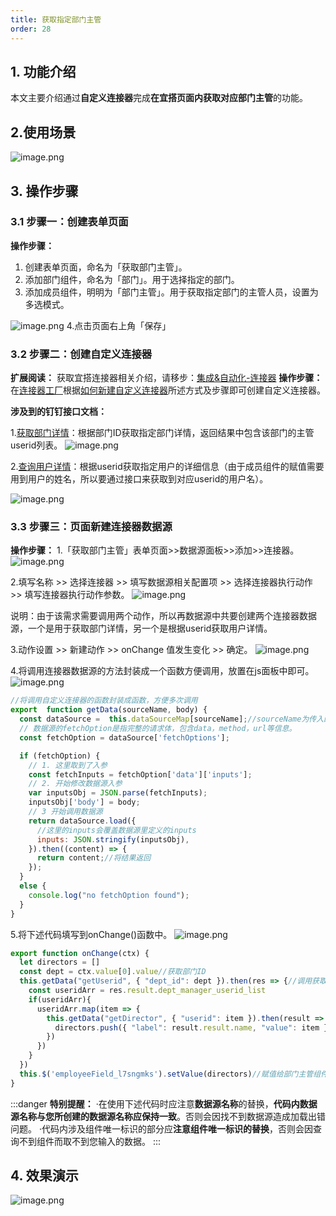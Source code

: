 ```yaml
---
title: 获取指定部门主管
order: 28
---
```


## **1. 功能介绍**
本文主要介绍通过**自定义连接器**完成**在宜搭页面内获取对应部门主管**的功能。
## **2.使用场景**
![image.png](https://img.alicdn.com/imgextra/i4/O1CN01EwIg9l1tHG3nvHFq1_!!6000000005876-2-tps-2179-309.png)
## **3. 操作步骤**
### **3.1 步骤一：创建表单页面**
**操作步骤：**

1. 创建表单页面，命名为「获取部门主管」。
1. 添加部门组件，命名为「部门」。用于选择指定的部门。
1. 添加成员组件，明明为「部门主管」。用于获取指定部门的主管人员，设置为多选模式。

![image.png](https://img.alicdn.com/imgextra/i3/O1CN01jzKINC1CavawPUFJB_!!6000000000098-2-tps-1681-1236.png)
4.点击页面右上角「保存」
### 3.2 步骤二：创建自定义连接器
**扩展阅读：**
获取宜搭连接器相关介绍，请移步：[集成&自动化-连接器](https://www.yuque.com/yida/support/zevvr1)
**操作步骤：**
在[连接器工厂](https://www.aliwork.com/customConnectorFactory)根据[如何新建自定义连接器](https://www.yuque.com/yida/support/zevvr1#QgOGY)所述方式及步骤即可创建自定义连接器。

**涉及到的钉钉接口文档：**

1.[获取部门详情](https://open.dingtalk.com/document/orgapp-server/query-department-details0-v2)：根据部门ID获取指定部门详情，返回结果中包含该部门的主管userid列表。
![image.png](https://img.alicdn.com/imgextra/i2/O1CN01i2JJFO1jKmxFHFUF3_!!6000000004530-2-tps-750-552.png)

2.[查询用户详情](https://open.dingtalk.com/document/orgapp-server/query-user-details)：根据userid获取指定用户的详细信息（由于成员组件的赋值需要用到用户的姓名，所以要通过接口来获取到对应userid的用户名）。

![image.png](https://img.alicdn.com/imgextra/i2/O1CN0128VXvI1bRBYwvpjAL_!!6000000003461-2-tps-750-552.png)
### 3.3 步骤三：页面新建连接器数据源
**操作步骤：**
1.「获取部门主管」表单页面>>数据源面板>>添加>>连接器。
![image.png](https://img.alicdn.com/imgextra/i2/O1CN01DDsJWj1T7Tapcl8M3_!!6000000002335-2-tps-750-552.png)

2.填写名称 >> 选择连接器 >> 填写数据源相关配置项 >> 选择连接器执行动作 >> 填写连接器执行动作参数。
![image.png](https://img.alicdn.com/imgextra/i3/O1CN01BId4RT25n6zp9tJQH_!!6000000007570-2-tps-750-552.png)

说明：由于该需求需要调用两个动作，所以再数据源中共要创建两个连接器数据源，一个是用于获取部门详情，另一个是根据userid获取用户详情。

3.动作设置 >> 新建动作 >> onChange 值发生变化 >> 确定。
![image.png](https://img.alicdn.com/imgextra/i3/O1CN01tW52KS1RkHvRdzZiT_!!6000000002149-2-tps-1674-1232.png)

4.将调用连接器数据源的方法封装成一个函数方便调用，放置在js面板中即可。
![image.png](https://img.alicdn.com/imgextra/i2/O1CN01UDDfAQ1yiLZ7666Xc_!!6000000006612-2-tps-750-551.png)

```javascript
//将调用自定义连接器的函数封装成函数，方便多次调用
export  function getData(sourceName, body) {
  const dataSource =  this.dataSourceMap[sourceName];//sourceName为传入的需要调用的连接器数据源名称
  // 数据源的fetchOption是指完整的请求体，包含data，method，url等信息。
  const fetchOption = dataSource['fetchOptions'];

  if (fetchOption) {
    // 1. 这里取到了入参
    const fetchInputs = fetchOption['data']['inputs'];
    // 2. 开始修改数据源入参
    var inputsObj = JSON.parse(fetchInputs);
    inputsObj['body'] = body;
    // 3 开始调用数据源
    return dataSource.load({
      //这里的inputs会覆盖数据源里定义的inputs
      inputs: JSON.stringify(inputsObj),
    }).then((content) => {
      return content;//将结果返回
    });
  }
  else {
    console.log("no fetchOption found");
  }
}
```
5.将下述代码填写到onChange()函数中。
![image.png](https://img.alicdn.com/imgextra/i3/O1CN018nf1ir1EL14Ax77e7_!!6000000000334-2-tps-750-552.png)
```javascript
export function onChange(ctx) {
  let directors = []
  const dept = ctx.value[0].value//获取部门ID
  this.getData("getUserid", { "dept_id": dept }).then(res => {//调用获取部门详情数据源
    const useridArr = res.result.dept_manager_userid_list
    if(useridArr){
      useridArr.map(item => {
        this.getData("getDirector", { "userid": item }).then(result => {//循环获取对应userid的用户名
          directors.push({ "label": result.result.name, "value": item })
        })
      })
    }
  })
  this.$('employeeField_l7sngmks').setValue(directors)//赋值给部门主管组件，employeeField_l7sngmks为部门主管组件的唯一标识
}
```
:::danger
**特别提醒：**
·在使用下述代码时应注意**数据源名称**的替换，**代码内数据源名称与您所创建的数据源名称应保持一致**。否则会因找不到数据源造成加载出错问题。
·代码内涉及组件唯一标识的部分应**注意组件唯一标识的替换**，否则会因查询不到组件而取不到您输入的数据。
:::

## **4. 效果演示**
![image.png](https://img.alicdn.com/imgextra/i4/O1CN01hoKiTU24wtqVZ6QOz_!!6000000007456-2-tps-1678-1234.png)
